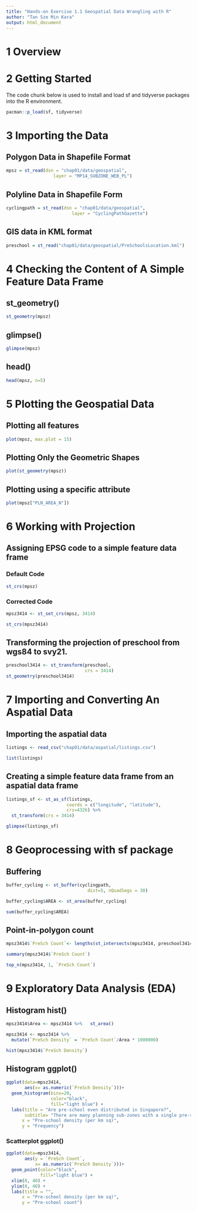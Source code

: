 ```yaml
---
title: "Hands-on Exercise 1.1 Geospatial Data Wrangling with R"
author: "Tan Sze Min Kara"
output: html_document
---
```


# 1 Overview

# 2 Getting Started

The code chunk below is used to install and load sf and tidyverse packages into the R environment.
```r
pacman::p_load(sf, tidyverse)
```

# 3 Importing the Data {.tabset}
## Polygon Data in Shapefile Format
```r
mpsz = st_read(dsn = "chap01/data/geospatial", 
                  layer = "MP14_SUBZONE_WEB_PL")
```
## Polyline Data in Shapefile Form
```r
cyclingpath = st_read(dsn = "chap01/data/geospatial", 
                         layer = "CyclingPathGazette")
```
## GIS data in KML format
```r
preschool = st_read("chap01/data/geospatial/PreSchoolsLocation.kml")
```
# 4 Checking the Content of A Simple Feature Data Frame {.tabset}

## st_geometry()
```r
st_geometry(mpsz)
```

## glimpse()
```r
glimpse(mpsz)
```

## head()
```r
head(mpsz, n=5)  
```

# 5 Plotting the Geospatial Data
## Plotting all features
```r
plot(mpsz, max.plot = 15)
```

## Plotting Only the Geometric Shapes
```r
plot(st_geometry(mpsz))
```

## Plotting using a specific attribute
```r
plot(mpsz["PLN_AREA_N"])
```

# 6 Working with Projection {.tabset}
## Assigning EPSG code to a simple feature data frame
### Default Code
```r
st_crs(mpsz)
```

### Corrected Code
```r
mpsz3414 <- st_set_crs(mpsz, 3414)

st_crs(mpsz3414)
```

## Transforming the projection of preschool from wgs84 to svy21.
```r
preschool3414 <- st_transform(preschool, 
                              crs = 3414)
st_geometry(preschool3414)
```

# 7 Importing and Converting An Aspatial Data
## Importing the aspatial data

```r
listings <- read_csv("chap01/data/aspatial/listings.csv")

list(listings) 
```

## Creating a simple feature data frame from an aspatial data frame
```r
listings_sf <- st_as_sf(listings, 
                       coords = c("longitude", "latitude"),
                       crs=4326) %>%
  st_transform(crs = 3414)

glimpse(listings_sf)
```

# 8 Geoprocessing with sf package
## Buffering
```r
buffer_cycling <- st_buffer(cyclingpath, 
                               dist=5, nQuadSegs = 30)

buffer_cycling$AREA <- st_area(buffer_cycling)

sum(buffer_cycling$AREA)
```

## Point-in-polygon count
```r
mpsz3414$`PreSch Count`<- lengths(st_intersects(mpsz3414, preschool3414))

summary(mpsz3414$`PreSch Count`)

top_n(mpsz3414, 1, `PreSch Count`)
```

# 9  Exploratory Data Analysis (EDA)
## Histogram hist()
```r
mpsz3414$Area <- mpsz3414 %>%   st_area()

mpsz3414 <- mpsz3414 %>%
  mutate(`PreSch Density` = `PreSch Count`/Area * 1000000)

hist(mpsz3414$`PreSch Density`)
```

## Histogram ggplot()
```r
ggplot(data=mpsz3414, 
       aes(x= as.numeric(`PreSch Density`)))+
  geom_histogram(bins=20, 
                 color="black", 
                 fill="light blue") +
  labs(title = "Are pre-school even distributed in Singapore?",
       subtitle= "There are many planning sub-zones with a single pre-school, on the other hand, \nthere are two planning sub-zones with at least 20 pre-schools",
      x = "Pre-school density (per km sq)",
      y = "Frequency")
```

### Scatterplot ggplot()
```r
ggplot(data=mpsz3414, 
       aes(y = `PreSch Count`, 
           x= as.numeric(`PreSch Density`)))+
  geom_point(color="black", 
             fill="light blue") +
  xlim(0, 40) +
  ylim(0, 40) +
  labs(title = "",
      x = "Pre-school density (per km sq)",
      y = "Pre-school count")
```
